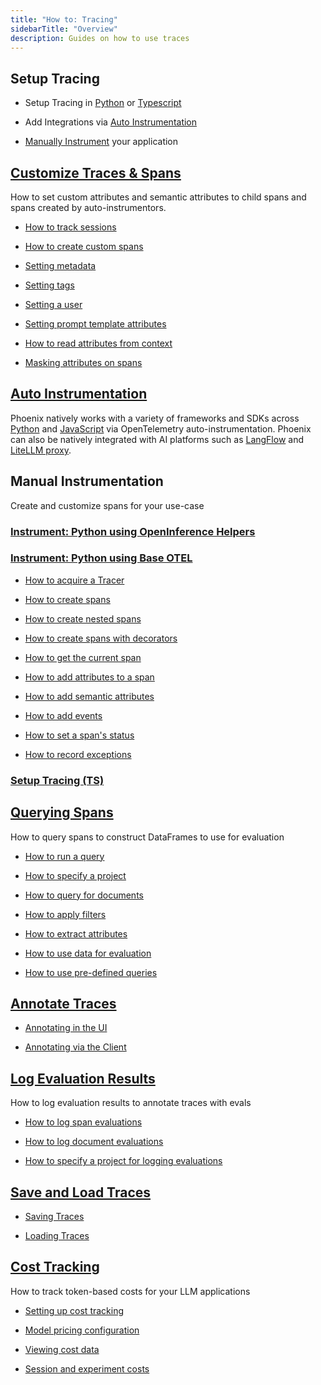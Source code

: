 ```yaml
---
title: "How to: Tracing"
sidebarTitle: "Overview"
description: Guides on how to use traces
---
```


## Setup Tracing

* Setup Tracing in [Python](/phoenix/tracing/how-to-tracing#instrument-python-using-openinference-helpers) or [Typescript](/phoenix/tracing/how-to-tracing/setup-tracing/javascript)

* Add Integrations via [Auto Instrumentation](https://arize.com/docs/phoenix/integrations)

* [Manually Instrument](/phoenix/tracing/how-to-tracing#manual-instrumentation) your application

## [Customize Traces & Spans](/phoenix/tracing/how-to-tracing/add-metadata/customize-spans)

How to set custom attributes and semantic attributes to child spans and spans created by auto-instrumentors.

* [How to track sessions](/phoenix/tracing/how-to-tracing/setup-tracing/setup-sessions)

* [How to create custom spans](/phoenix/tracing/how-to-tracing/setup-tracing/custom-spans)

* [Setting metadata](/phoenix/tracing/how-to-tracing/add-metadata/customize-spans#using_metadata)

* [Setting tags](/phoenix/tracing/how-to-tracing/add-metadata/customize-spans#specifying-tags)

* [Setting a user](/phoenix/tracing/how-to-tracing/add-metadata/customize-spans#using_user)

* [Setting prompt template attributes](/phoenix/tracing/how-to-tracing/add-metadata/customize-spans#specifying-the-prompt-template)

* [How to read attributes from context](/phoenix/tracing/how-to-tracing/add-metadata/customize-spans#using_attributes)

* [Masking attributes on spans](/phoenix/tracing/how-to-tracing/advanced/masking-span-attributes)

## [Auto Instrumentation](https://github.com/Arize-ai/phoenix/blob/docs/docs/tracing/how-to-tracing/broken-reference/README.md)

Phoenix natively works with a variety of frameworks and SDKs across [Python](/phoenix/tracing/how-to-tracing#python) and [JavaScript](/phoenix/tracing/how-to-tracing#javascript) via OpenTelemetry auto-instrumentation. Phoenix can also be natively integrated with AI platforms such as [LangFlow](https://github.com/Arize-ai/phoenix/blob/docs/docs/tracing/how-to-tracing/broken-reference/README.md) and [LiteLLM proxy](https://github.com/Arize-ai/phoenix/blob/docs/docs/tracing/how-to-tracing/broken-reference/README.md).

## Manual Instrumentation

Create and customize spans for your use-case

### [Instrument: Python using OpenInference Helpers](/phoenix/tracing/how-to-tracing/setup-tracing/instrument-python)

### [Instrument: Python using Base OTEL](/phoenix/tracing/how-to-tracing#instrument-python-using-base-otel)

* [How to acquire a Tracer](/phoenix/tracing/how-to-tracing/setup-tracing/custom-spans#acquire-tracer)

* [How to create spans](/phoenix/tracing/how-to-tracing/setup-tracing/custom-spans#creating-spans)

* [How to create nested spans](/phoenix/tracing/how-to-tracing/setup-tracing/custom-spans#creating-nested-spans)

* [How to create spans with decorators](/phoenix/tracing/how-to-tracing/setup-tracing/custom-spans#creating-spans-with-decorators)

* [How to get the current span](/phoenix/tracing/how-to-tracing/setup-tracing/custom-spans#get-the-current-span)

* [How to add attributes to a span](/phoenix/tracing/how-to-tracing/setup-tracing/custom-spans#add-attributes-to-a-span)

* [How to add semantic attributes](/phoenix/tracing/how-to-tracing/setup-tracing/custom-spans#add-semantic-attributes)

* [How to add events](/phoenix/tracing/how-to-tracing/setup-tracing/custom-spans#adding-events)

* [How to set a span's status](/phoenix/tracing/how-to-tracing/setup-tracing/custom-spans#set-span-status)

* [How to record exceptions](/phoenix/tracing/how-to-tracing/setup-tracing/custom-spans#record-exceptions-in-spans)

### [Setup Tracing (TS)](/phoenix/tracing/how-to-tracing/setup-tracing/javascript)

## [Querying Spans](/phoenix/tracing/how-to-tracing/importing-and-exporting-traces/extract-data-from-spans)

How to query spans to construct DataFrames to use for evaluation

* [How to run a query](/phoenix/tracing/how-to-tracing/importing-and-exporting-traces/extract-data-from-spans#how-to-run-a-query)

* [How to specify a project](/phoenix/tracing/how-to-tracing/importing-and-exporting-traces/extract-data-from-spans#how-to-specify-a-project)

* [How to query for documents](/phoenix/tracing/how-to-tracing/importing-and-exporting-traces/extract-data-from-spans#querying-for-retrieved-documents)

* [How to apply filters](/phoenix/tracing/how-to-tracing/importing-and-exporting-traces/extract-data-from-spans#filtering-spans)

* [How to extract attributes](/phoenix/tracing/how-to-tracing/importing-and-exporting-traces/extract-data-from-spans#extracting-span-attributes)

* [How to use data for evaluation](/phoenix/tracing/how-to-tracing/importing-and-exporting-traces/extract-data-from-spans#how-to-use-data-for-evaluation)

* [How to use pre-defined queries](/phoenix/tracing/how-to-tracing/importing-and-exporting-traces/extract-data-from-spans#predefined-queries)

## [Annotate Traces](/phoenix/tracing/how-to-tracing/feedback-and-annotations)

* [Annotating in the UI](/phoenix/tracing/how-to-tracing/feedback-and-annotations/annotating-in-the-ui)

* [Annotating via the Client](/phoenix/tracing/how-to-tracing/feedback-and-annotations/capture-feedback)

## [Log Evaluation Results](/phoenix/tracing/how-to-tracing#log-evaluation-results)

How to log evaluation results to annotate traces with evals

* [How to log span evaluations](/phoenix/tracing/how-to-tracing/feedback-and-annotations/llm-evaluations#span-evaluations)

* [How to log document evaluations](/phoenix/tracing/how-to-tracing/feedback-and-annotations/llm-evaluations#document-evaluations)

* [How to specify a project for logging evaluations](/phoenix/tracing/how-to-tracing/feedback-and-annotations/llm-evaluations#specifying-a-project-for-the-evaluations)

## [Save and Load Traces](/phoenix/tracing/how-to-tracing/importing-and-exporting-traces/extract-data-from-spans)

* [Saving Traces](/phoenix/tracing/how-to-tracing/importing-and-exporting-traces/extract-data-from-spans)

* [Loading Traces](/phoenix/tracing/how-to-tracing/importing-and-exporting-traces/importing-existing-traces)

## [Cost Tracking](/phoenix/tracing/how-to-tracing/cost-tracking)

How to track token-based costs for your LLM applications

* [Setting up cost tracking](/phoenix/tracing/how-to-tracing/cost-tracking#send-token-counts)

* [Model pricing configuration](/phoenix/tracing/how-to-tracing/cost-tracking#model-pricing-configuration)

* [Viewing cost data](/phoenix/tracing/how-to-tracing/cost-tracking#viewing-cost-data)

* [Session and experiment costs](/phoenix/tracing/how-to-tracing/cost-tracking#session-level-costs)



